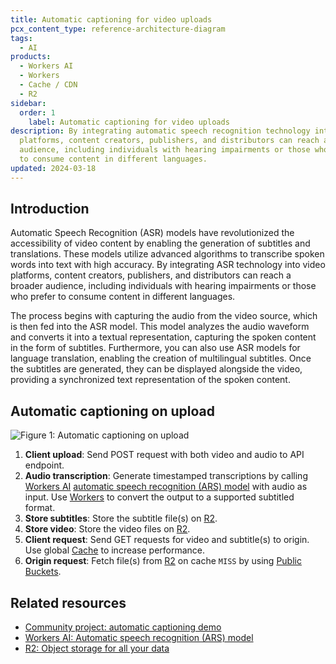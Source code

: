 ```yaml
---
title: Automatic captioning for video uploads
pcx_content_type: reference-architecture-diagram
tags:
  - AI
products:
  - Workers AI
  - Workers
  - Cache / CDN
  - R2
sidebar:
  order: 1
	label: Automatic captioning for video uploads
description: By integrating automatic speech recognition technology into video
  platforms, content creators, publishers, and distributors can reach a broader
  audience, including individuals with hearing impairments or those who prefer
  to consume content in different languages.
updated: 2024-03-18
---
```


## Introduction

Automatic Speech Recognition (ASR) models have revolutionized the accessibility of video content by enabling the generation of subtitles and translations. These models utilize advanced algorithms to transcribe spoken words into text with high accuracy. By integrating ASR technology into video platforms, content creators, publishers, and distributors can reach a broader audience, including individuals with hearing impairments or those who prefer to consume content in different languages.

The process begins with capturing the audio from the video source, which is then fed into the ASR model. This model analyzes the audio waveform and converts it into a textual representation, capturing the spoken content in the form of subtitles. Furthermore, you can also use ASR models for language translation, enabling the creation of multilingual subtitles. Once the subtitles are generated, they can be displayed alongside the video, providing a synchronized text representation of the spoken content.

## Automatic captioning on upload

![Figure 1: Automatic captioning on upload](~/assets/images/reference-architecture/ai-auto-caption-architecture-diagrams/ai-auto-caption-architecture-diagram.svg "Figure 1:  Automatic captioning on upload")

1. **Client upload**: Send POST request with both video and audio to API endpoint.
2. **Audio transcription**: Generate timestamped transcriptions by calling [Workers AI](/workers-ai/) [automatic speech recognition (ARS) model](/workers-ai/models/#automatic-speech-recognition) with audio as input. Use [Workers](/workers/) to convert the output to a supported subtitled format.
3. **Store subtitles**: Store the subtitle file(s) on [R2](/r2/).
4. **Store video**: Store the video files on [R2](/r2/).
5. **Client request**: Send GET requests for video and subtitle(s) to origin. Use global [Cache](/cache/) to increase performance.
6. **Origin request**: Fetch file(s) from [R2](/r2/) on cache `MISS` by using [Public Buckets](/r2/buckets/public-buckets/).

## Related resources

- [Community project: automatic captioning demo](https://auto-caption.pages.dev/)
- [Workers AI: Automatic speech recognition (ARS) model](/workers-ai/models/#automatic-speech-recognition)
- [R2: Object storage for all your data](/r2/)
